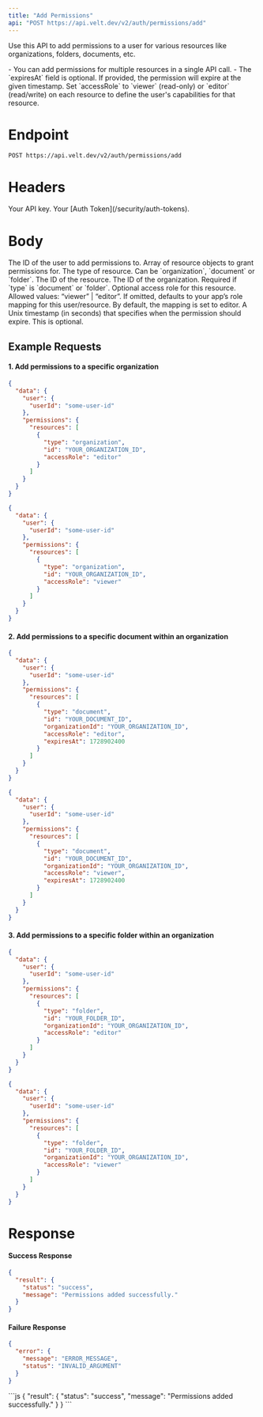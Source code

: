 ```yaml
---
title: "Add Permissions"
api: "POST https://api.velt.dev/v2/auth/permissions/add"
---
```


Use this API to add permissions to a user for various resources like organizations, folders, documents, etc.

<Info>
- You can add permissions for multiple resources in a single API call.
- The `expiresAt` field is optional. If provided, the permission will expire at the given timestamp.
</Info>

<Info>
Set `accessRole` to `viewer` (read-only) or `editor` (read/write) on each resource to define the user's capabilities for that resource.
</Info>

# Endpoint
`POST https://api.velt.dev/v2/auth/permissions/add`

# Headers
<ParamField header="x-velt-api-key" type="string" required>
  Your API key.
</ParamField>

<ParamField header="x-velt-auth-token" type="string" required>
  Your [Auth Token](/security/auth-tokens).
</ParamField>

# Body

<ParamField body="data" type="object" required>
  <Expandable title="properties">
    <ParamField body="user" type="object" required>
      <Expandable title="properties">
        <ParamField body="userId" type="string" required>
          The ID of the user to add permissions to.
        </ParamField>
      </Expandable>
    </ParamField>
    <ParamField body="permissions" type="object" required>
      <Expandable title="properties">
        <ParamField body="resources" type="array" required>
            Array of resource objects to grant permissions for.
          <Expandable title="Resource Object">
            <ParamField body="type" type="string" required>
              The type of resource. Can be `organization`, `document` or `folder`.
            </ParamField>
            <ParamField body="id" type="string" required>
              The ID of the resource.
            </ParamField>
            <ParamField body="organizationId" type="string">
              The ID of the organization. Required if `type` is `document` or `folder`.
            </ParamField>
            <ParamField body="accessRole" type="string">
              Optional access role for this resource. Allowed values: “viewer” | “editor”. If omitted, defaults to your app’s role mapping for this user/resource. By default, the mapping is set to editor.
            </ParamField>
            <ParamField body="expiresAt" type="number">
              A Unix timestamp (in seconds) that specifies when the permission should expire. This is optional.
            </ParamField>
          </Expandable>
        </ParamField>
      </Expandable>
    </ParamField>
  </Expandable>
</ParamField>

## **Example Requests**

#### 1. Add permissions to a specific organization

<Tabs>
<Tab title="Editor">

```json
{
  "data": {
    "user": {
      "userId": "some-user-id"
    },
    "permissions": {
      "resources": [
        {
          "type": "organization",
          "id": "YOUR_ORGANIZATION_ID",
          "accessRole": "editor"
        }
      ]
    }
  }
}
```

</Tab>
<Tab title="Viewer">

```json
{
  "data": {
    "user": {
      "userId": "some-user-id"
    },
    "permissions": {
      "resources": [
        {
          "type": "organization",
          "id": "YOUR_ORGANIZATION_ID",
          "accessRole": "viewer"
        }
      ]
    }
  }
}
```

</Tab>
</Tabs>

#### 2. Add permissions to a specific document within an organization

<Tabs>
<Tab title="Editor">

```json
{
  "data": {
    "user": {
      "userId": "some-user-id"
    },
    "permissions": {
      "resources": [
        {
          "type": "document",
          "id": "YOUR_DOCUMENT_ID",
          "organizationId": "YOUR_ORGANIZATION_ID",
          "accessRole": "editor",
          "expiresAt": 1728902400
        }
      ]
    }
  }
}
```

</Tab>
<Tab title="Viewer">

```json
{
  "data": {
    "user": {
      "userId": "some-user-id"
    },
    "permissions": {
      "resources": [
        {
          "type": "document",
          "id": "YOUR_DOCUMENT_ID",
          "organizationId": "YOUR_ORGANIZATION_ID",
          "accessRole": "viewer",
          "expiresAt": 1728902400
        }
      ]
    }
  }
}
```

</Tab>
</Tabs>

#### 3. Add permissions to a specific folder within an organization

<Tabs>
<Tab title="Editor">

```json
{
  "data": {
    "user": {
      "userId": "some-user-id"
    },
    "permissions": {
      "resources": [
        {
          "type": "folder",
          "id": "YOUR_FOLDER_ID",
          "organizationId": "YOUR_ORGANIZATION_ID",
          "accessRole": "editor"
        }
      ]
    }
  }
}
```

</Tab>
<Tab title="Viewer">

```json
{
  "data": {
    "user": {
      "userId": "some-user-id"
    },
    "permissions": {
      "resources": [
        {
          "type": "folder",
          "id": "YOUR_FOLDER_ID",
          "organizationId": "YOUR_ORGANIZATION_ID",
          "accessRole": "viewer"
        }
      ]
    }
  }
}
```

</Tab>
</Tabs>

# Response

#### Success Response

```JSON
{
  "result": {
    "status": "success",
    "message": "Permissions added successfully."
  }
}
```

#### Failure Response

```JSON
{
  "error": {
    "message": "ERROR_MESSAGE",
    "status": "INVALID_ARGUMENT"
  }
}
```

<ResponseExample>
```js
{
  "result": {
    "status": "success",
    "message": "Permissions added successfully."
  }
}
```
</ResponseExample>